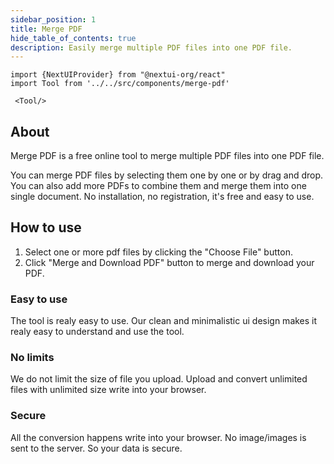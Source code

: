 ```yaml
---
sidebar_position: 1
title: Merge PDF
hide_table_of_contents: true
description: Easily merge multiple PDF files into one PDF file.
---
```


```mdx-code-block
import {NextUIProvider} from "@nextui-org/react"
import Tool from '../../src/components/merge-pdf'

 <Tool/>

```

## About

Merge PDF is a free online tool to merge multiple PDF files into one PDF file.

You can merge PDF files by selecting them one by one or by drag and drop. You can also add more PDFs to combine them and merge them into one single document.
No installation, no registration, it's free and easy to use.

## How to use

1. Select one or more pdf files by clicking the "Choose File" button.
2. Click "Merge and Download PDF" button to merge and download your PDF.

<h3 style={{ color: "#ff4ecd" }}>Easy to use</h3>

The tool is realy easy to use. Our clean and minimalistic ui design
makes it realy easy to understand and use the tool.

<h3 style={{ color: "#f5a524" }}>No limits</h3>

We do not limit the size of file you upload. Upload and convert
unlimited files with unlimited size write into your browser.

<h3 style={{ color: "#17c964" }}>Secure</h3>
All the conversion happens write into your browser. No image/images is sent to the
server. So your data is secure.
